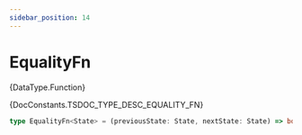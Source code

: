 ```yaml
---
sidebar_position: 14
---
```



# EqualityFn

<TypeDisplay>{DataType.Function}</TypeDisplay>

<MarkdownWrapper>{DocConstants.TSDOC_TYPE_DESC_EQUALITY_FN}</MarkdownWrapper>

```ts
type EqualityFn<State> = (previousState: State, nextState: State) => boolean
```

